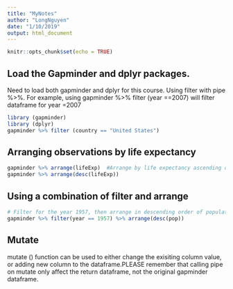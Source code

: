 ```yaml
---
title: "MyNotes"
author: "LongNguyen"
date: "1/10/2019"
output: html_document
---
```


```r
knitr::opts_chunk$set(echo = TRUE)
```

## Load the Gapminder and dplyr packages.
Need to load both gapminder and dplyr for this course.
Using filter with pipe %>%.
For example, using gapminder %>% filter (year ==2007) will filter dataframe for year =2007

```r
library (gapminder)
library (dplyr)
gapminder %>% filter (country == "United States")
```

## Arranging observations by life expectancy
```r
gapminder %>% arrange(lifeExp)  #Arrange by life expectancy ascending order
gapminder %>% arrange(desc(lifeExp))
```

## Using a combination of filter and arrange

```r
# Filter for the year 1957, then arrange in descending order of population
gapminder %>% filter(year == 1957) %>% arrange(desc(pop))
```

## Mutate
mutate () function can be used to either change the exisiting column value, or adding new column to the dataframe.PLEASE remember that calling pipe on mutate only affect the return dataframe, not the original gapminder dataframe.






